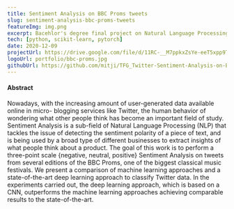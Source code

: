 ```yaml
---
title: Sentiment Analysis on BBC Proms tweets
slug: sentiment-analysis-bbc-proms-tweets
featureImg: img.png
excerpt: Bacehlor's degree final project on Natural Language Processing.
tech: [python, scikit-learn, pytorch]
date: 2020-12-09
projectUrl: https://drive.google.com/file/d/11RC-__M7ppkxZsYe-eeT5xpp9TzoPzaZ/view
logoUrl: portfolio/bbc-proms.jpg
githubUrl: https://github.com/mitji/TFG_Twitter-Sentiment-Analysis-on-BBC-Proms
---
```


#### Abstract
Nowadays, with the increasing amount of user-generated data available online in micro- blogging services like Twitter, the human behavior of wondering what other people think has become an important field of study. Sentiment Analysis is a sub-field of Natural Language Processing (NLP) that tackles the issue of detecting the sentiment polarity of a piece of text, and is being used by a broad type of different businesses to extract insights of what people think about a product. The goal of this work is to perform a three-point scale {negative, neutral, positive} Sentiment Analysis on tweets from several editions of the BBC Proms, one of the biggest classical music festivals. We present a comparison of machine learning approaches and a state-of-the-art deep learning approach to classify Twitter data. In the experiments carried out, the deep learning approach, which is based on a CNN, outperforms the machine learning approaches achieving comparable results to the state-of-the-art.